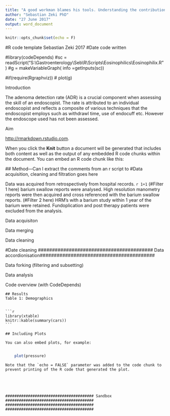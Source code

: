 ```yaml
---
title: "A good workman blames his tools. Understanding the contribution of endoscope model to the adenoma detection rate for experienced endoscopists"
author: "Sebastian Zeki PhD"
date: "27 June 2017"
output: word_document
---
```

  
  ```r
knitr::opts_chunk$set(echo = F)

```



#R code template Sebastian Zeki 2017
#Date code written 










#library(codeDepends)
#sc = readScript("S:\\Gastroenterology\\Seb\\R\\Scripts\\Eosinophilics\\Eosinophilix.R")
#g = makeVariableGraph( info =getInputs(sc))


#if(require(Rgraphviz))
#  plot(g)

######## Introduction

The adenoma detection rate (ADR) is a crucial component when assessing the skill of an endoscopist. The rate is attributed to an individual endoscopist and reflects a composite of various techniques that the endoscopist employs such as withdrawl time, use of endocuff etc. However the endoscope used has not been assessed.

######## Aim
<http://rmarkdown.rstudio.com>.

When you click the **Knit** button a document will be generated that includes both content as well as the output of any embedded R code chunks within the document. You can embed an R code chunk like this:
  
  ## Method---Can I extract the comments from an r script to 
  #Data acquisition, cleaning and filtration goes here
  
  Data was acquired from retrospectively from hospital records. `r 1+1` (#Filter 1 here) barium swallow reports were analysed. High resolution manometry reports were then acquired and cross referenced with the barium swallow reports. (#Filter 2 here) HRM's with a barium study within 1 year of the barium were retained. Fundoplication and post therapy patients were excluded from the analysis. 
  
  
  
  
######################################### Data acquisiton######################################### 

######################################### Data merging######################################### 

######################################### Data cleaning######################################### 
#Date cleaning
######################################### Data accordionisation######################################### 

######################################### Data forking (filtering and subsetting)######################################### 

######################################### Data analysis######################################### 

######################################### Code overview (with CodeDepends)######################################### 
    
    ## Results
    Table 1: Demographics
    
    
    ```r
    library(xtable)
    knitr::kable(summary(cars))
    ```
    
    ## Including Plots
    
    You can also embed plots, for example:
      
```r
    plot(pressure)
```
    
    Note that the `echo = FALSE` parameter was added to the code chunk to prevent printing of the R code that generated the plot.
    
    
    
    
    
    ####################################### Sandbox ####################################### ####################################### ####################################### 

    
